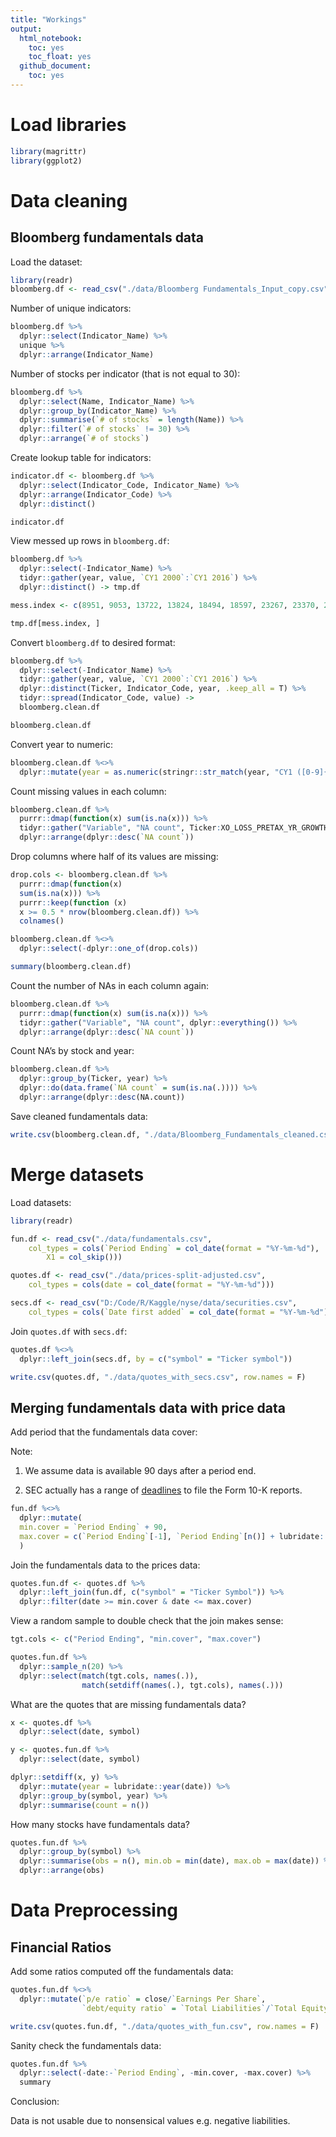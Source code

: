 ```yaml
---
title: "Workings"
output:
  html_notebook:
    toc: yes
    toc_float: yes
  github_document:
    toc: yes
---
```


# Load libraries
```r
library(magrittr)
library(ggplot2)
```

# Data cleaning
## Bloomberg fundamentals data
Load the dataset:
```r
library(readr)
bloomberg.df <- read_csv("./data/Bloomberg Fundamentals_Input_copy.csv", na = c("#N/A N/A"))
```
Number of unique indicators:
```r
bloomberg.df %>%
  dplyr::select(Indicator_Name) %>%
  unique %>%
  dplyr::arrange(Indicator_Name)
```
Number of stocks per indicator (that is not equal to 30):
```r
bloomberg.df %>%
  dplyr::select(Name, Indicator_Name) %>%
  dplyr::group_by(Indicator_Name) %>%
  dplyr::summarise(`# of stocks` = length(Name)) %>%
  dplyr::filter(`# of stocks` != 30) %>%
  dplyr::arrange(`# of stocks`)
```
Create lookup table for indicators:
```r
indicator.df <- bloomberg.df %>%
  dplyr::select(Indicator_Code, Indicator_Name) %>%
  dplyr::arrange(Indicator_Code) %>%
  dplyr::distinct()

indicator.df
```

View messed up rows in  `bloomberg.df`:
```r
bloomberg.df %>%
  dplyr::select(-Indicator_Name) %>%
  tidyr::gather(year, value, `CY1 2000`:`CY1 2016`) %>%
  dplyr::distinct() -> tmp.df

mess.index <- c(8951, 9053, 13722, 13824, 18494, 18597, 23267, 23370, 28040, 28143, 32813, 32914, 37584, 37685, 42355, 42456, 47126, 47227, 51897, 52000, 56670, 56772, 8960, 9052, 13731, 13823, 18503, 18596, 23276, 23369, 28049, 28142, 32822, 32913, 37593, 37684, 42364, 42455, 47135, 47226, 51906, 51999, 56679, 56771, 8963, 8973, 13734, 13744, 18506, 18516, 23279, 23289, 28052, 28062, 32825, 32835, 37596, 37606, 42367, 42377, 47138, 47148, 51909, 51919, 56682, 56692, 79325, 79420, 79499, 79594, 79835, 79931, 4138, 4223, 8906, 8992, 13678, 13763, 18449, 18535, 23222, 23308, 27995, 28081, 32768, 32854, 37539, 37625, 42310, 42396, 47081, 47167, 51852, 51938, 56625, 56711, 4246, 4266, 9015, 9035, 13786, 13807, 18558, 18579, 23331, 23352, 28104, 28125, 32877, 32896, 37648, 37667, 42419, 42438, 47190, 47209, 51961, 51982, 79329, 79481, 79503, 79654)

tmp.df[mess.index, ]
```

Convert `bloomberg.df` to desired format:
```r
bloomberg.df %>%
  dplyr::select(-Indicator_Name) %>%
  tidyr::gather(year, value, `CY1 2000`:`CY1 2016`) %>%
  dplyr::distinct(Ticker, Indicator_Code, year, .keep_all = T) %>%
  tidyr::spread(Indicator_Code, value) ->
  bloomberg.clean.df

bloomberg.clean.df
```
Convert year to numeric:
```r
bloomberg.clean.df %<>%
  dplyr::mutate(year = as.numeric(stringr::str_match(year, "CY1 ([0-9]{4})")[, 2]))
```


Count missing values in each column:
```r
bloomberg.clean.df %>%
  purrr::dmap(function(x) sum(is.na(x))) %>%
  tidyr::gather("Variable", "NA count", Ticker:XO_LOSS_PRETAX_YR_GROWTH) %>%
  dplyr::arrange(dplyr::desc(`NA count`))
```
Drop columns where half of its values are missing:
```r
drop.cols <- bloomberg.clean.df %>%
  purrr::dmap(function(x)
  sum(is.na(x))) %>%
  purrr::keep(function (x)
  x >= 0.5 * nrow(bloomberg.clean.df)) %>%
  colnames()

bloomberg.clean.df %<>%
  dplyr::select(-dplyr::one_of(drop.cols))

summary(bloomberg.clean.df)
```
Count the number of NAs in each column again:
```r
bloomberg.clean.df %>%
  purrr::dmap(function(x) sum(is.na(x))) %>%
  tidyr::gather("Variable", "NA count", dplyr::everything()) %>%
  dplyr::arrange(dplyr::desc(`NA count`))
```
Count NA's by stock and year:
```r
bloomberg.clean.df %>%
  dplyr::group_by(Ticker, year) %>%
  dplyr::do(data.frame(`NA count` = sum(is.na(.)))) %>%
  dplyr::arrange(dplyr::desc(NA.count))
```

Save cleaned fundamentals data:
```r
write.csv(bloomberg.clean.df, "./data/Bloomberg_Fundamentals_cleaned.csv", row.names = F)
```

# Merge datasets
Load datasets:
```r
library(readr)

fun.df <- read_csv("./data/fundamentals.csv", 
    col_types = cols(`Period Ending` = col_date(format = "%Y-%m-%d"), 
        X1 = col_skip()))

quotes.df <- read_csv("./data/prices-split-adjusted.csv", 
    col_types = cols(date = col_date(format = "%Y-%m-%d")))

secs.df <- read_csv("D:/Code/R/Kaggle/nyse/data/securities.csv", 
    col_types = cols(`Date first added` = col_date(format = "%Y-%m-%d")))
```
Join `quotes.df` with `secs.df`:
```r
quotes.df %<>%
  dplyr::left_join(secs.df, by = c("symbol" = "Ticker symbol"))

write.csv(quotes.df, "./data/quotes_with_secs.csv", row.names = F)
```

## Merging fundamentals data with price data
Add period that the fundamentals data cover:

Note:

1. We assume data is available 90 days after a period end.

2. SEC actually has a range of [deadlines](https://en.wikipedia.org/wiki/Form_10-K#Filing_deadlines) to file the Form 10-K reports.
```r
fun.df %<>%
  dplyr::mutate(
  min.cover = `Period Ending` + 90,
  max.cover = c(`Period Ending`[-1], `Period Ending`[n()] + lubridate::dyears(1)) + 90
  )
```

Join the fundamentals data to the prices data:
```r
quotes.fun.df <- quotes.df %>%
  dplyr::left_join(fun.df, c("symbol" = "Ticker Symbol")) %>%
  dplyr::filter(date >= min.cover & date <= max.cover)

```

View a random sample to double check that the join makes sense:
```r
tgt.cols <- c("Period Ending", "min.cover", "max.cover")

quotes.fun.df %>%
  dplyr::sample_n(20) %>%
  dplyr::select(match(tgt.cols, names(.)),
                match(setdiff(names(.), tgt.cols), names(.)))
```

What are the quotes that are missing fundamentals data?
```r
x <- quotes.df %>%
  dplyr::select(date, symbol)

y <- quotes.fun.df %>%
  dplyr::select(date, symbol)

dplyr::setdiff(x, y) %>%
  dplyr::mutate(year = lubridate::year(date)) %>%
  dplyr::group_by(symbol, year) %>%
  dplyr::summarise(count = n())
```

How many stocks have fundamentals data?
```r
quotes.fun.df %>%
  dplyr::group_by(symbol) %>%
  dplyr::summarise(obs = n(), min.ob = min(date), max.ob = max(date)) %>%
  dplyr::arrange(obs) 
```

# Data Preprocessing
## Financial Ratios
Add some ratios computed off the fundamentals data:
```r
quotes.fun.df %<>%
  dplyr::mutate(`p/e ratio` = close/`Earnings Per Share`,
                `debt/equity ratio` = `Total Liabilities`/`Total Equity`)

write.csv(quotes.fun.df, "./data/quotes_with_fun.csv", row.names = F)

```

Sanity check the fundamentals data:
```r
quotes.fun.df %>%
  dplyr::select(-date:-`Period Ending`, -min.cover, -max.cover) %>%
  summary
```

Conclusion:

Data is not usable due to nonsensical values e.g. negative liabilities.


